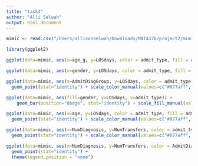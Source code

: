```yaml
---
title: "task4"
author: "Alli Selwah"
output: html_document
---
```


```r
mimic <- read.csv("/Users/allisonselwah/Downloads/MAT4376/project2/mimic3d_v3.csv")

library(ggplot2)

ggplot(data=mimic, aes(x=age_g, y=LOSdays, color = admit_type, fill = admit_type)) + geom_point(stat="identity") + scale_color_manual(values=c("#877aff", "#ce2f7f", "#5a6e93", "#ef8a6e"))

ggplot(data=mimic, aes(x=gender, y=LOSdays, color = admit_type, fill = admit_type)) + geom_point(stat="identity") + scale_color_manual(values=c("#877aff", "#ce2f7f", "#5a6e93", "#ef8a6e"))

ggplot(data=mimic, aes(x=AdmitDiagGroup, y=LOSdays, color = admit_type, fill = admit_type)) +
  geom_point(stat="identity") + scale_color_manual(values=c("#877aff", "#ce2f7f", "#5a6e93", "#ef8a6e"))

ggplot(data=mimic, aes(fill=gender, y=LOSdays, x=admit_type)) + 
    geom_bar(position="dodge", stat="identity") + scale_fill_manual(values=c("#877aff", "#ce2f7f", "#5a6e93", "#ef8a6e"))

ggplot(data=mimic, aes(x=age, y=LOSdays, color = admit_type, fill = admit_type)) +
  geom_point(stat="identity") + scale_color_manual(values=c("#877aff", "#ce2f7f", "#5a6e93", "#ef8a6e"))

ggplot(data=mimic, aes(x=NumDiagnosis, y=NumTransfers, color = admit_type, fill = admit_type)) +
  geom_point(stat="identity") + scale_color_manual(values=c("#877aff", "#ce2f7f", "#5a6e93", "#ef8a6e"))

ggplot(data=mimic, aes(x=NumDiagnosis, y=NumTransfers, color = AdmitDiagGroup, fill = AdmitDiagGroup)) +
  geom_point(stat="identity") +
  theme(legend.position = "none")
```